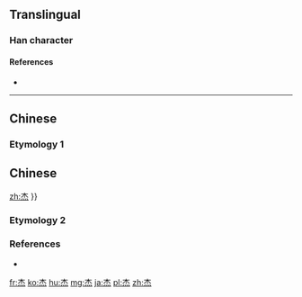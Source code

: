{{also|傑}}
==Translingual==

===Han character===
{{Han char|rn=75|rad=木|as=04|sn=8|four=40339|canj=DF|ids=⿱木灬}}

====References====
* {{Han ref|kx=0513.110|dkj=14498|dj=0899.070|hdz=21175.010|uh=67708}}

----

==Chinese==
===Etymology 1===
==Chinese==
{{zh-see|傑}}

[[zh:杰]]
{{attention|zh|Is there anything extra that Kangxi Zidian has to say?}}}}

===Etymology 2===
{{zh-see|傑}}

===References===
* {{R:twedu|A01883}}

[[fr:杰]]
[[ko:杰]]
[[hu:杰]]
[[mg:杰]]
[[ja:杰]]
[[pl:杰]]
[[zh:杰]]